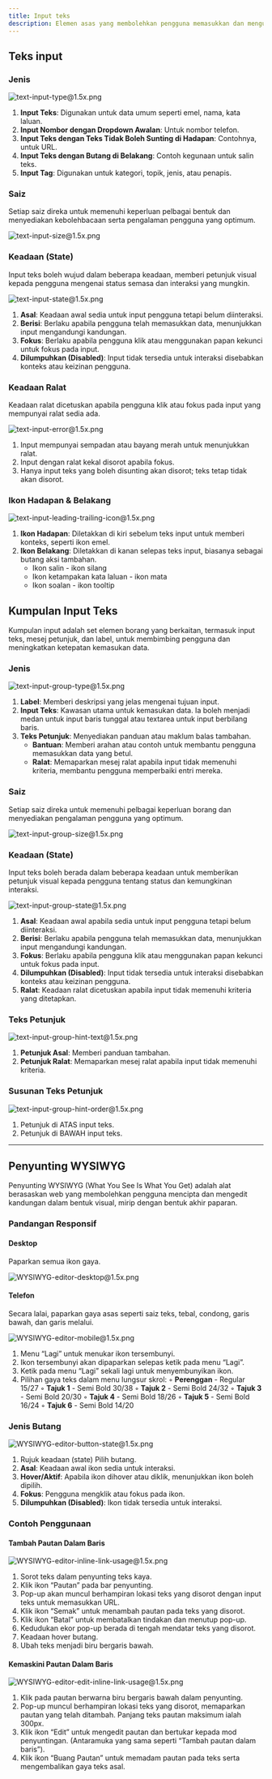 ```yaml
---
title: Input teks
description: Elemen asas yang membolehkan pengguna memasukkan dan mengubah data
---
```


## Teks input

### Jenis

![text-input-type@1.5x.png](/design/text-input-type1.5x.png)

1. **Input Teks**: Digunakan untuk data umum seperti emel, nama, kata laluan.
2. **Input Nombor dengan Dropdown Awalan**: Untuk nombor telefon.
3. **Input Teks dengan Teks Tidak Boleh Sunting di Hadapan**: Contohnya, untuk URL.
4. **Input Teks dengan Butang di Belakang**: Contoh kegunaan untuk salin teks.
5. **Input Tag**: Digunakan untuk kategori, topik, jenis, atau penapis.

### Saiz

Setiap saiz direka untuk memenuhi keperluan pelbagai bentuk dan menyediakan kebolehbacaan serta pengalaman pengguna yang optimum.

![text-input-size@1.5x.png](/design/text-input-size1.5x.png)

### Keadaan (State)

Input teks boleh wujud dalam beberapa keadaan, memberi petunjuk visual kepada pengguna mengenai status semasa dan interaksi yang mungkin.

![text-input-state@1.5x.png](/design/text-input-state1.5x.png)

1. **Asal**: Keadaan awal sedia untuk input pengguna tetapi belum diinteraksi.
2. **Berisi**: Berlaku apabila pengguna telah memasukkan data, menunjukkan input mengandungi kandungan.
3. **Fokus**: Berlaku apabila pengguna klik atau menggunakan papan kekunci untuk fokus pada input.
4. **Dilumpuhkan (Disabled)**: Input tidak tersedia untuk interaksi disebabkan konteks atau keizinan pengguna.

### Keadaan Ralat

Keadaan ralat dicetuskan apabila pengguna klik atau fokus pada input yang mempunyai ralat sedia ada.

![text-input-error@1.5x.png](/design/text-input-error1.5x.png)

1. Input mempunyai sempadan atau bayang merah untuk menunjukkan ralat.
2. Input dengan ralat kekal disorot apabila fokus.
3. Hanya input teks yang boleh disunting akan disorot; teks tetap tidak akan disorot.

### Ikon Hadapan & Belakang

![text-input-leading-trailing-icon@1.5x.png](/design/text-input-leading-trailing-icon1.5x.png)

1. **Ikon Hadapan**: Diletakkan di kiri sebelum teks input untuk memberi konteks, seperti ikon emel.
2. **Ikon Belakang**: Diletakkan di kanan selepas teks input, biasanya sebagai butang aksi tambahan.
   - Ikon salin - ikon silang
   - Ikon ketampakan kata laluan - ikon mata
   - Ikon soalan - ikon tooltip

## Kumpulan Input Teks

Kumpulan input adalah set elemen borang yang berkaitan, termasuk input teks, mesej petunjuk, dan label, untuk membimbing pengguna dan meningkatkan ketepatan kemasukan data.

### Jenis

![text-input-group-type@1.5x.png](/design/text-input-group-type1.5x.png)

1. **Label**: Memberi deskripsi yang jelas mengenai tujuan input.
2. **Input Teks**: Kawasan utama untuk kemasukan data. Ia boleh menjadi medan untuk input baris tunggal atau textarea untuk input berbilang baris.
3. **Teks Petunjuk**: Menyediakan panduan atau maklum balas tambahan.
   - **Bantuan**: Memberi arahan atau contoh untuk membantu pengguna memasukkan data yang betul.
   - **Ralat**: Memaparkan mesej ralat apabila input tidak memenuhi kriteria, membantu pengguna memperbaiki entri mereka.

### Saiz

Setiap saiz direka untuk memenuhi pelbagai keperluan borang dan menyediakan pengalaman pengguna yang optimum.

![text-input-group-size@1.5x.png](/design/text-input-group-size1.5x.png)

### Keadaan (State)

Input teks boleh berada dalam beberapa keadaan untuk memberikan petunjuk visual kepada pengguna tentang status dan kemungkinan interaksi.

![text-input-group-state@1.5x.png](/design/text-input-group-state1.5x.png)

1. **Asal**: Keadaan awal apabila sedia untuk input pengguna tetapi belum diinteraksi.
2. **Berisi**: Berlaku apabila pengguna telah memasukkan data, menunjukkan input mengandungi kandungan.
3. **Fokus**: Berlaku apabila pengguna klik atau menggunakan papan kekunci untuk fokus pada input.
4. **Dilumpuhkan (Disabled)**: Input tidak tersedia untuk interaksi disebabkan konteks atau keizinan pengguna.
5. **Ralat**: Keadaan ralat dicetuskan apabila input tidak memenuhi kriteria yang ditetapkan.

### Teks Petunjuk

![text-input-group-hint-text@1.5x.png](/design/text-input-group-hint-text1.5x.png)

1. **Petunjuk Asal**: Memberi panduan tambahan.
2. **Petunjuk Ralat**: Memaparkan mesej ralat apabila input tidak memenuhi kriteria.

### Susunan Teks Petunjuk

![text-input-group-hint-order@1.5x.png](/design/text-input-group-hint-order1.5x.png)

1. Petunjuk di ATAS input teks.
2. Petunjuk di BAWAH input teks.

---

## Penyunting WYSIWYG

Penyunting WYSIWYG (What You See Is What You Get) adalah alat berasaskan web yang membolehkan pengguna mencipta dan mengedit kandungan dalam bentuk visual, mirip dengan bentuk akhir paparan.

### Pandangan Responsif

#### Desktop

Paparkan semua ikon gaya.

![WYSIWYG-editor-desktop@1.5x.png](/design/WYSIWYG-editor-desktop1.5x.png)

#### Telefon

Secara lalai, paparkan gaya asas seperti saiz teks, tebal, condong, garis bawah, dan garis melalui.

![WYSIWYG-editor-mobile@1.5x.png](/design/WYSIWYG-editor-mobile1.5x.png)

1. Menu “Lagi” untuk menukar ikon tersembunyi.
2. Ikon tersembunyi akan dipaparkan selepas ketik pada menu “Lagi”.
3. Ketik pada menu “Lagi” sekali lagi untuk menyembunyikan ikon.
4. Pilihan gaya teks dalam menu lungsur skrol:
   ◦ **Perenggan** - Regular 15/27
   ◦ **Tajuk 1** - Semi Bold 30/38
   ◦ **Tajuk 2** - Semi Bold 24/32
   ◦ **Tajuk 3** - Semi Bold 20/30
   ◦ **Tajuk 4** - Semi Bold 18/26
   ◦ **Tajuk 5** - Semi Bold 16/24
   ◦ **Tajuk 6** - Semi Bold 14/20

### Jenis Butang

![WYSIWYG-editor-button-state@1.5x.png](/design/WYSIWYG-editor-button-state1.5x.png)

1. Rujuk keadaan (state) Pilih butang.
2. **Asal**: Keadaan awal ikon sedia untuk interaksi.
3. **Hover/Aktif**: Apabila ikon dihover atau diklik, menunjukkan ikon boleh dipilih.
4. **Fokus**: Pengguna mengklik atau fokus pada ikon.
5. **Dilumpuhkan (Disabled)**: Ikon tidak tersedia untuk interaksi.

### Contoh Penggunaan

#### Tambah Pautan Dalam Baris

![WYSIWYG-editor-inline-link-usage@1.5x.png](/design/WYSIWYG-editor-inline-link-usage1.5x.png)

1. Sorot teks dalam penyunting teks kaya.
2. Klik ikon “Pautan” pada bar penyunting.
3. Pop-up akan muncul berhampiran lokasi teks yang disorot dengan input teks untuk memasukkan URL.
4. Klik ikon “Semak” untuk menambah pautan pada teks yang disorot.
5. Klik ikon “Batal” untuk membatalkan tindakan dan menutup pop-up.
6. Kedudukan ekor pop-up berada di tengah mendatar teks yang disorot.
7. Keadaan hover butang.
8. Ubah teks menjadi biru bergaris bawah.

#### Kemaskini Pautan Dalam Baris

![WYSIWYG-editor-edit-inline-link-usage@1.5x.png](/design/WYSIWYG-editor-edit-inline-link-usage1.5x.png)

1. Klik pada pautan berwarna biru bergaris bawah dalam penyunting.
2. Pop-up muncul berhampiran lokasi teks yang disorot, memaparkan pautan yang telah ditambah. Panjang teks pautan maksimum ialah 300px.
3. Klik ikon “Edit” untuk mengedit pautan dan bertukar kepada mod penyuntingan. (Antaramuka yang sama seperti “Tambah pautan dalam baris”).
4. Klik ikon “Buang Pautan” untuk memadam pautan pada teks serta mengembalikan gaya teks asal.
